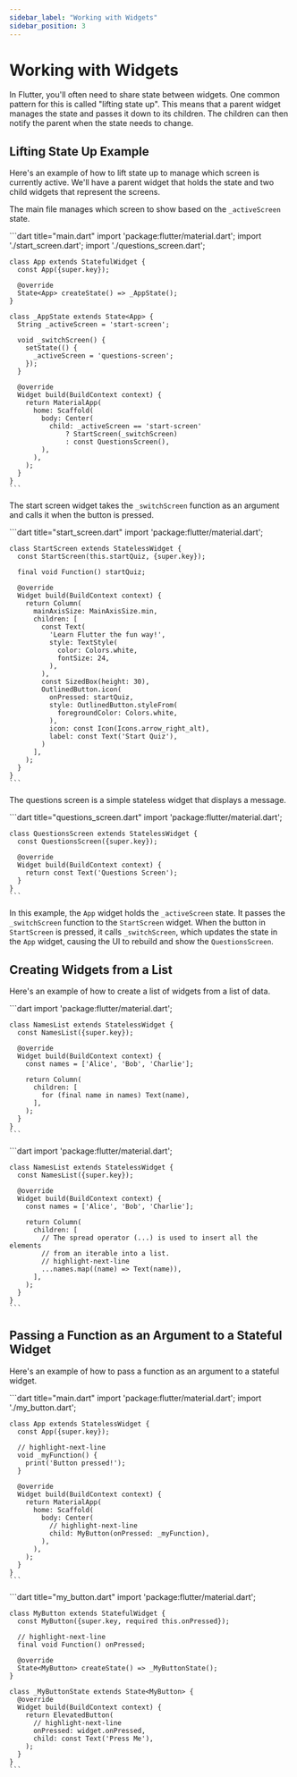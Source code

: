 ```yaml
---
sidebar_label: "Working with Widgets"
sidebar_position: 3
---
```



# Working with Widgets

In Flutter, you'll often need to share state between widgets. One common pattern for this is called "lifting state up". This means that a parent widget manages the state and passes it down to its children. The children can then notify the parent when the state needs to change.

## Lifting State Up Example

Here's an example of how to lift state up to manage which screen is currently active. We'll have a parent widget that holds the state and two child widgets that represent the screens.

<Tabs>
  <TabItem value="main" label="main.dart">
    <p>The main file manages which screen to show based on the <code>_activeScreen</code> state.</p>
    ```dart title="main.dart"
    import 'package:flutter/material.dart';
    import './start_screen.dart';
    import './questions_screen.dart';

    class App extends StatefulWidget {
      const App({super.key});

      @override
      State<App> createState() => _AppState();
    }

    class _AppState extends State<App> {
      String _activeScreen = 'start-screen';

      void _switchScreen() {
        setState(() {
          _activeScreen = 'questions-screen';
        });
      }

      @override
      Widget build(BuildContext context) {
        return MaterialApp(
          home: Scaffold(
            body: Center(
              child: _activeScreen == 'start-screen'
                  ? StartScreen(_switchScreen)
                  : const QuestionsScreen(),
            ),
          ),
        );
      }
    }
    ```
  </TabItem>
  <TabItem value="start" label="start_screen.dart">
    <p>The start screen widget takes the <code>_switchScreen</code> function as an argument and calls it when the button is pressed.</p>
    ```dart title="start_screen.dart"
    import 'package:flutter/material.dart';

    class StartScreen extends StatelessWidget {
      const StartScreen(this.startQuiz, {super.key});

      final void Function() startQuiz;

      @override
      Widget build(BuildContext context) {
        return Column(
          mainAxisSize: MainAxisSize.min,
          children: [
            const Text(
              'Learn Flutter the fun way!',
              style: TextStyle(
                color: Colors.white,
                fontSize: 24,
              ),
            ),
            const SizedBox(height: 30),
            OutlinedButton.icon(
              onPressed: startQuiz,
              style: OutlinedButton.styleFrom(
                foregroundColor: Colors.white,
              ),
              icon: const Icon(Icons.arrow_right_alt),
              label: const Text('Start Quiz'),
            )
          ],
        );
      }
    }
    ```
  </TabItem>
  <TabItem value="questions" label="questions_screen.dart">
    <p>The questions screen is a simple stateless widget that displays a message.</p>
    ```dart title="questions_screen.dart"
    import 'package:flutter/material.dart';

    class QuestionsScreen extends StatelessWidget {
      const QuestionsScreen({super.key});

      @override
      Widget build(BuildContext context) {
        return const Text('Questions Screen');
      }
    }
    ```
  </TabItem>
</Tabs>

In this example, the `App` widget holds the `_activeScreen` state. It passes the `_switchScreen` function to the `StartScreen` widget. When the button in `StartScreen` is pressed, it calls `_switchScreen`, which updates the state in the `App` widget, causing the UI to rebuild and show the `QuestionsScreen`.

## Creating Widgets from a List

Here's an example of how to create a list of widgets from a list of data.

<Tabs>
  <TabItem value="for-in" label="For-in loop">
    ```dart
    import 'package:flutter/material.dart';

    class NamesList extends StatelessWidget {
      const NamesList({super.key});

      @override
      Widget build(BuildContext context) {
        const names = ['Alice', 'Bob', 'Charlie'];

        return Column(
          children: [
            for (final name in names) Text(name),
          ],
        );
      }
    }
    ```
  </TabItem>
  <TabItem value="map" label=".map()">
    ```dart
    import 'package:flutter/material.dart';

    class NamesList extends StatelessWidget {
      const NamesList({super.key});

      @override
      Widget build(BuildContext context) {
        const names = ['Alice', 'Bob', 'Charlie'];

        return Column(
          children: [
            // The spread operator (...) is used to insert all the elements 
            // from an iterable into a list.
            // highlight-next-line
            ...names.map((name) => Text(name)),
          ],
        );
      }
    }
    ```
  </TabItem>
</Tabs>

## Passing a Function as an Argument to a Stateful Widget

Here's an example of how to pass a function as an argument to a stateful widget.

<Tabs>
  <TabItem value="main" label="main.dart">
    ```dart title="main.dart"
    import 'package:flutter/material.dart';
    import './my_button.dart';

    class App extends StatelessWidget {
      const App({super.key});

      // highlight-next-line
      void _myFunction() {
        print('Button pressed!');
      }

      @override
      Widget build(BuildContext context) {
        return MaterialApp(
          home: Scaffold(
            body: Center(
              // highlight-next-line
              child: MyButton(onPressed: _myFunction),
            ),
          ),
        );
      }
    }
    ```
  </TabItem>
  <TabItem value="my_button" label="my_button.dart">
    ```dart title="my_button.dart"
    import 'package:flutter/material.dart';

    class MyButton extends StatefulWidget {
      const MyButton({super.key, required this.onPressed});

      // highlight-next-line
      final void Function() onPressed;

      @override
      State<MyButton> createState() => _MyButtonState();
    }

    class _MyButtonState extends State<MyButton> {
      @override
      Widget build(BuildContext context) {
        return ElevatedButton(
          // highlight-next-line
          onPressed: widget.onPressed,
          child: const Text('Press Me'),
        );
      }
    }
    ```
  </TabItem>
</Tabs>
